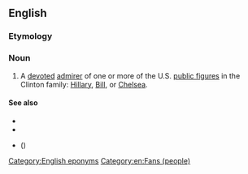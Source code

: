 ==English==

===Etymology===
{{suffix|en|Clinton|ista}}

===Noun===
{{en-noun}}

# {{lb|en|sometimes|derogatory}} A [[devoted]] [[admirer]] of one or more of the U.S. [[public figure]]s in the Clinton family: [[w:Hillary Clinton|Hillary]], [[w:Bill Clinton|Bill]], or [[w:Chelsea Clinton|Chelsea]].

====See also====
* {{l|en|Clintonite}}
* {{l|en|Clintonian}}
* {{l|en|Whitewatergate}} ({{w|Whitewater (controversy)}})

[[Category:English eponyms]]
[[Category:en:Fans (people)]]
